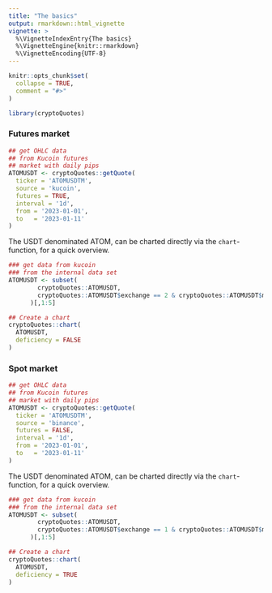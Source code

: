 ```yaml
---
title: "The basics"
output: rmarkdown::html_vignette
vignette: >
  %\VignetteIndexEntry{The basics}
  %\VignetteEngine{knitr::rmarkdown}
  %\VignetteEncoding{UTF-8}
---
```


```r
knitr::opts_chunk$set(
  collapse = TRUE,
  comment = "#>"
)
```

```r
library(cryptoQuotes)
```


### Futures market

```r
## get OHLC data
## from Kucoin futures
## market with daily pips
ATOMUSDT <- cryptoQuotes::getQuote(
  ticker = 'ATOMUSDTM',
  source = 'kucoin',
  futures = TRUE,
  interval = '1d',
  from = '2023-01-01',
  to   = '2023-01-11'
)
```


The USDT denominated ATOM, can be charted directly via the `chart`-function, for a quick overview.

```r
### get data from kucoin
### from the internal data set
ATOMUSDT <- subset(
        cryptoQuotes::ATOMUSDT,
        cryptoQuotes::ATOMUSDT$exchange == 2 & cryptoQuotes::ATOMUSDT$market == 1
      )[,1:5]
```


```r
## Create a chart
cryptoQuotes::chart(
  ATOMUSDT,
  deficiency = FALSE
)
```


### Spot market


```r
## get OHLC data
## from Kucoin futures
## market with daily pips
ATOMUSDT <- cryptoQuotes::getQuote(
  ticker = 'ATOMUSDTM',
  source = 'binance',
  futures = FALSE,
  interval = '1d',
  from = '2023-01-01',
  to   = '2023-01-11'
)
```


The USDT denominated ATOM, can be charted directly via the `chart`-function, for a quick overview.

```r
### get data from kucoin
### from the internal data set
ATOMUSDT <- subset(
        cryptoQuotes::ATOMUSDT,
        cryptoQuotes::ATOMUSDT$exchange == 1 & cryptoQuotes::ATOMUSDT$market == 0
      )[,1:5]
```


```r
## Create a chart
cryptoQuotes::chart(
  ATOMUSDT,
  deficiency = TRUE
)
```
